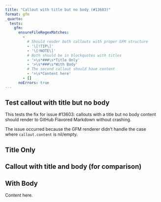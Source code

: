 ```yaml
---
title: "Callout with title but no body (#13603)"
format: gfm
_quarto:
  tests:
    gfm:
      ensureFileRegexMatches:
        -
          # Should render both callouts with proper GFM structure
          - '\[!TIP\]'
          - '\[!NOTE\]'
          # Both should be in blockquotes with titles
          - '>\s*###\s*Title Only'
          - '>\s*###\s*With Body'
          # The second callout should have content
          - '>\s*Content here'
        - []
      noErrors: true
---
```


## Test callout with title but no body

This tests the fix for issue #13603: callouts with a title but no body content
should render to GitHub Flavored Markdown without crashing.

The issue occurred because the GFM renderer didn't handle the case where
`callout.content` is nil/empty.

::: {.callout-tip}

## Title Only

:::

## Callout with title and body (for comparison)

::: {.callout-note}

## With Body

Content here.

:::
